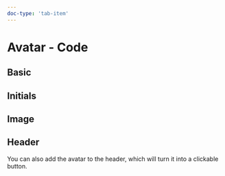 ```yaml
---
doc-type: 'tab-item'
---
```



# Avatar - Code

## Basic

<AvatarPlayground />

## Initials

<AvatarInitialsPlayground />

## Image

<AvatarImagePlayground />

## Header

You can also add the avatar to the header, which will turn it into a clickable button.

<ApplicationHeaderPlayground height="21rem" />

<PropsApi />
